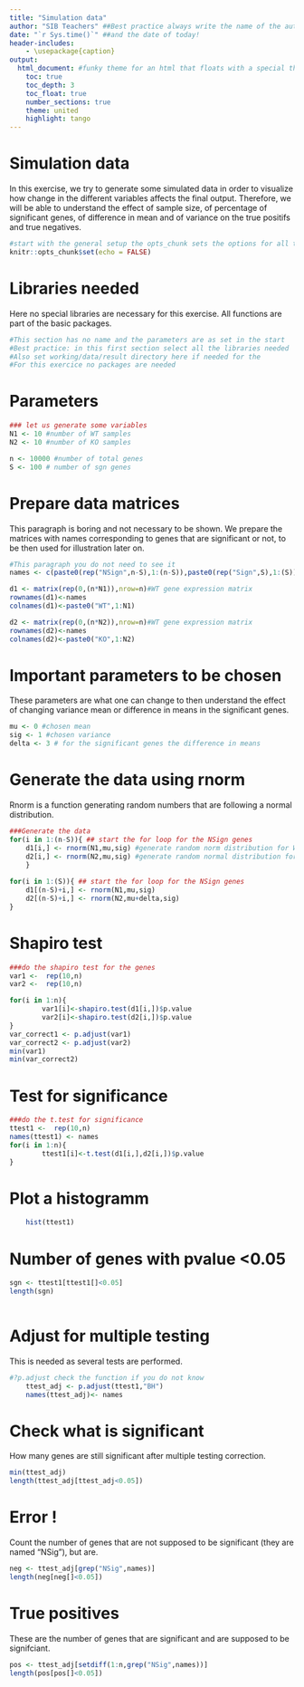 ```yaml
---
title: "Simulation data"
author: "SIB Teachers" ##Best practice always write the name of the author
date: "`r Sys.time()`" ##and the date of today!
header-includes:
    - \usepackage{caption}
output: 
  html_document: #funky theme for an html that floats with a special theme for the sections and numbering
    toc: true 
    toc_depth: 3
    toc_float: true
    number_sections: true
    theme: united
    highlight: tango
---
```


# Simulation data	


In this exercise, we try to generate some simulated data in order to visualize how change in the different variables affects the final output. Therefore, we will be able to understand the effect of sample size, of percentage of significant genes, of difference in mean and of variance on the true positifs and true negatives. 

```r
#start with the general setup the opts_chunk sets the options for all the chunks. 
knitr::opts_chunk$set(echo = FALSE)
```
# Libraries needed

Here no special libraries are necessary for this exercise. All functions are part of the basic packages.

```r
#This section has no name and the parameters are as set in the start
#Best practice: in this first section select all the libraries needed
#Also set working/data/result directory here if needed for the 
#For this exercice no packages are needed
```

# Parameters

```r
### let us generate some variables
N1 <- 10 #number of WT samples
N2 <- 10 #number of KO samples

n <- 10000 #number of total genes
S <- 100 # number of sgn genes
```

# Prepare data matrices

This paragraph is boring and not necessary to be shown. We prepare the matrices with names corresponding to genes that are significant or not, to be then used for illustration later on.

```r
#This paragraph you do not need to see it
names <- c(paste0(rep("NSign",n-S),1:(n-S)),paste0(rep("Sign",S),1:(S))) # names of the genes, such that we recognize the NSign = not significant genes, from the Sign = significant genes

d1 <- matrix(rep(0,(n*N1)),nrow=n)#WT gene expression matrix
rownames(d1)<-names
colnames(d1)<-paste0("WT",1:N1)

d2 <- matrix(rep(0,(n*N2)),nrow=n)#WT gene expression matrix
rownames(d2)<-names
colnames(d2)<-paste0("KO",1:N2)
```


# Important parameters to be chosen

These parameters are what one can change to then understand the effect of changing variance mean or difference in means in the significant genes.

```r

mu <- 0 #chosen mean  
sig <- 1 #chosen variance
delta <- 3 # for the significant genes the difference in means
```

# Generate the data using rnorm

Rnorm is a function generating random numbers that are following a normal distribution.
```r
###Generate the data
for(i in 1:(n-S)){ ## start the for loop for the NSign genes
	d1[i,] <- rnorm(N1,mu,sig) #generate random norm distribution for WT
	d2[i,] <- rnorm(N2,mu,sig) #generate random normal distribution for KO
	}
	
for(i in 1:(S)){ ## start the for loop for the NSign genes	
	d1[(n-S)+i,] <- rnorm(N1,mu,sig)
	d2[(n-S)+i,] <- rnorm(N2,mu+delta,sig)
}
```

# Shapiro test

```r
###do the shapiro test for the genes
var1 <-  rep(10,n)
var2 <-  rep(10,n)

for(i in 1:n){
		var1[i]<-shapiro.test(d1[i,])$p.value
		var2[i]<-shapiro.test(d2[i,])$p.value
}
var_correct1 <- p.adjust(var1)
var_correct2 <- p.adjust(var2)
min(var1)
min(var_correct2)
```

# Test for significance

```r

###do the t.test for significance
ttest1 <-  rep(10,n)
names(ttest1) <- names
for(i in 1:n){
		ttest1[i]<-t.test(d1[i,],d2[i,])$p.value
}
```


# Plot a histogramm

```r
	hist(ttest1)
```
	
# Number of genes with pvalue <0.05

```r
sgn <- ttest1[ttest1[]<0.05]
length(sgn)
	
```

# Adjust for multiple testing

This is needed as several tests are performed.

```r
#?p.adjust check the function if you do not know 
	ttest_adj <- p.adjust(ttest1,"BH")
	names(ttest_adj)<- names
```

# Check what is significant

How many genes are still significant after multiple testing correction.

```r
min(ttest_adj)
length(ttest_adj[ttest_adj<0.05])
```

# Error !

Count the number of genes that are not supposed to be significant (they are named "NSig"), but are. 

```r
neg <- ttest_adj[grep("NSig",names)]
length(neg[neg[]<0.05])
```

# True positives

These are the number of genes that are significant and are supposed to be signifciant.

```r
pos <- ttest_adj[setdiff(1:n,grep("NSig",names))]
length(pos[pos[]<0.05])
```
